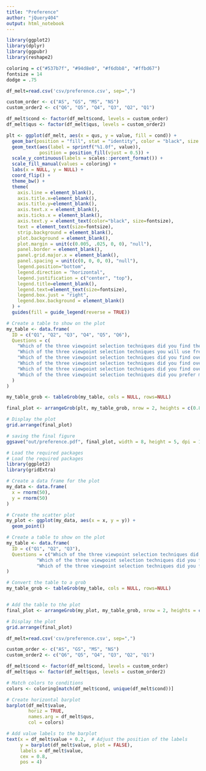 ```yaml
---
title: "Preference"
author: "jQuery404"
output: html_notebook
---
```



```r
library(ggplot2)
library(dplyr)
library(ggpubr)
library(reshape2)

coloring = c("#537b7f", "#94d8e0", "#f6dbb8", "#ffbd67")
fontsize = 14
dodge = .75
```


```r
df_melt=read.csv('csv/preference.csv', sep=",")

custom_order <- c("AS", "GS", "MS", "NS")
custom_order2 <- c("Q6", "Q5", "Q4", "Q3", "Q2", "Q1")

df_melt$cond <- factor(df_melt$cond, levels = custom_order)
df_melt$qus <- factor(df_melt$qus, levels = custom_order2)

plt <- ggplot(df_melt, aes(x = qus, y = value, fill = cond)) +
  geom_bar(position = "fill", stat = "identity", color = "black", size = 0.5) + 
  geom_text(aes(label = sprintf("%1.0f", value)), 
            position = position_fill(vjust = 0.5)) +
  scale_y_continuous(labels = scales::percent_format()) +
  scale_fill_manual(values = coloring) +
  labs(x = NULL, y = NULL) +
  coord_flip() + 
  theme_bw() +
  theme(
    axis.line = element_blank(),
    axis.title.x=element_blank(),
    axis.title.y=element_blank(),
    axis.text.x = element_blank(),
    axis.ticks.x = element_blank(),
    axis.text.y = element_text(color="black", size=fontsize),
    text = element_text(size=fontsize),
    strip.background = element_blank(),
    plot.background = element_blank(),
    plot.margin = unit(c(0.005, .025, 0, 0), "null"),
    panel.border = element_blank(),
    panel.grid.major.x = element_blank(),
    panel.spacing = unit(c(0, 0, 0, 0), "null"),
    legend.position="bottom",
    legend.direction = "horizontal",
    legend.justification = c("center", "top"),
    legend.title=element_blank(),
    legend.text=element_text(size=fontsize),
    legend.box.just = "right",
    legend.box.background = element_blank()
  ) +
  guides(fill = guide_legend(reverse = TRUE))

# Create a table to show on the plot
my_table <- data.frame(
  ID = c("Q1", "Q2", "Q3", "Q4", "Q5", "Q6"),
  Questions = c(
    "Which of the three viewpoint selection techniques did you find the easiest to use?", 
    "Which of the three viewpoint selection techniques you will use frequently?", 
    "Which of the three viewpoint selection techniques did you find overly complex?",
    "Which of the three viewpoint selection techniques did you find overly complex?",
    "Which of the three viewpoint selection techniques did you find overly complex?",
    "Which of the three viewpoint selection techniques did you prefer most?"
  )
)

my_table_grob <- tableGrob(my_table, cols = NULL, rows=NULL)

final_plot <- arrangeGrob(plt, my_table_grob, nrow = 2, heights = c(0.8, 0.5))

# Display the plot
grid.arrange(final_plot)

# saving the final figure
ggsave("out/preference.pdf", final_plot, width = 8, height = 5, dpi = 1000)

```

```r
# Load the required packages
# Load the required packages
library(ggplot2)
library(gridExtra)

# Create a data frame for the plot
my_data <- data.frame(
  x = rnorm(50),
  y = rnorm(50)
)

# Create the scatter plot
my_plot <- ggplot(my_data, aes(x = x, y = y)) +
  geom_point()

# Create a table to show on the plot
my_table <- data.frame(
  ID = c("Q1", "Q2", "Q3"),
  Questions = c("Which of the three viewpoint selection techniques did you find the easiest to use?", 
           "Which of the three viewpoint selection techniques did you find the easiest to use?", 
           "Which of the three viewpoint selection techniques did you find the easiest to use?")
)

# Convert the table to a grob
my_table_grob <- tableGrob(my_table, cols = NULL, rows=NULL)


# Add the table to the plot
final_plot <- arrangeGrob(my_plot, my_table_grob, nrow = 2, heights = c(0.8, 0.3))

# Display the plot
grid.arrange(final_plot)


```

```r
df_melt=read.csv('csv/preference.csv', sep=",")

custom_order <- c("AS", "GS", "MS", "NS")
custom_order2 <- c("Q6", "Q5", "Q4", "Q3", "Q2", "Q1")

df_melt$cond <- factor(df_melt$cond, levels = custom_order)
df_melt$qus <- factor(df_melt$qus, levels = custom_order2)

# Match colors to conditions
colors <- coloring[match(df_melt$cond, unique(df_melt$cond))]

# Create horizontal barplot
barplot(df_melt$value,
        horiz = TRUE,
        names.arg = df_melt$qus,
        col = colors)

# Add value labels to the barplot
text(x = df_melt$value + 0.2,  # Adjust the position of the labels
     y = barplot(df_melt$value, plot = FALSE),
     labels = df_melt$value,
     cex = 0.8,
     pos = 4) 
  

```